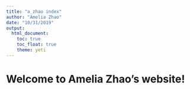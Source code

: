 ```yaml
---
title: "a_zhao index"
author: "Amelia Zhao"
date: "10/31/2019"
output: 
  html_document:
    toc: true
    toc_float: true
    theme: yeti
---
```


# Welcome to Amelia Zhao's website!